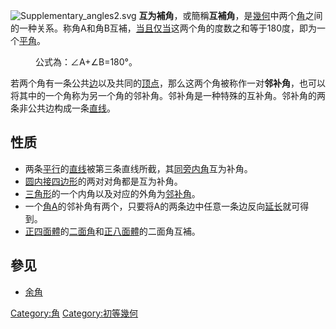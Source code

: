 {{NoteTA
|G1 = Math
}}
[[File:Supplementary_angles2.svg|right]]
'''互为補角'''，或簡稱'''互補角'''，是[[幾何|幾何]]中两个[[角|角]]之间的一种关系。称角A和角B互補，[[当且仅当|当且仅当]]这两个角的度数之和等于180度，即为一个[[平角|平角]]。
:公式為：∠A+∠B=180°。

若两个角有一条公共[[邊_(幾何)|边]]以及共同的[[頂點_(幾何)|顶点]]，那么这两个角被称作一对'''邻补角'''，也可以将其中的一个角称为另一个角的邻补角。邻补角是一种特殊的互补角。邻补角的两条非公共边构成一条[[直线|直线]]。

==性质==
*两条[[平行|平行]]的[[直线|直线]]被第三条直线所截，其[[同旁内角|同旁内角]]互为补角。
*[[圆内接四边形|圆内接四边形]]的两对对角都是互为补角。
*[[三角形|三角形]]的一个内角以及对应的外角为[[邻补角|邻补角]]。
*一个[[角|角]][[A|A]]的邻补角有两个，只要将A的两条边中任意一条边反向[[延长|延长]]就可得到。
*[[正四面體|正四面體]]的[[二面角|二面角]]和[[正八面體|正八面體]]的二面角互補。

==參见==
*[[余角|余角]]

[[Category:角|Category:角]]
[[Category:初等幾何|Category:初等幾何]]